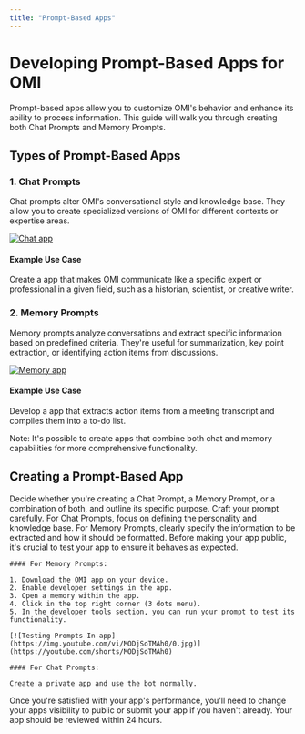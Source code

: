 ```yaml
---
title: "Prompt-Based Apps"
---
```


# Developing Prompt-Based Apps for OMI

Prompt-based apps allow you to customize OMI's behavior and enhance its ability to process information. This guide
will walk you through creating both Chat Prompts and Memory Prompts.

## Types of Prompt-Based Apps

### 1. Chat Prompts

Chat prompts alter OMI's conversational style and knowledge base. They allow you to create specialized versions of
OMI for different contexts or expertise areas.

[![Chat app](https://img.youtube.com/vi/k1XhccNDT94/0.jpg)](https://youtube.com/shorts/k1XhccNDT94)

#### Example Use Case

Create a app that makes OMI communicate like a specific expert or professional in a given field, such as a
historian, scientist, or creative writer.

### 2. Memory Prompts

Memory prompts analyze conversations and extract specific information based on predefined criteria. They're useful for
summarization, key point extraction, or identifying action items from discussions.

[![Memory app](https://img.youtube.com/vi/Y3ehX_ueQmE/0.jpg)](https://youtube.com/shorts/Y3ehX_ueQmE)

#### Example Use Case

Develop a app that extracts action items from a meeting transcript and compiles them into a to-do list.

Note: It's possible to create apps that combine both chat and memory capabilities for more comprehensive
functionality.

## Creating a Prompt-Based App

<Steps>
  <Step title="Define Your App">
    Decide whether you're creating a Chat Prompt, a Memory Prompt, or a combination of both, and outline its specific
    purpose.
  </Step>

  <Step title="Write Your Prompt">
    Craft your prompt carefully. For Chat Prompts, focus on defining the personality and knowledge base. For Memory Prompts,
    clearly specify the information to be extracted and how it should be formatted.
  </Step>

  <Step title="Test Your App">
    Before making your app public, it's crucial to test your app to ensure it behaves as expected.

    #### For Memory Prompts:

    1. Download the OMI app on your device.
    2. Enable developer settings in the app.
    3. Open a memory within the app.
    4. Click in the top right corner (3 dots menu).
    5. In the developer tools section, you can run your prompt to test its functionality.

    [![Testing Prompts In-app](https://img.youtube.com/vi/MODjSoTMAh0/0.jpg)](https://youtube.com/shorts/MODjSoTMAh0)

    #### For Chat Prompts:

    Create a private app and use the bot normally.
  </Step>

  <Step title="Release Your App">
    Once you're satisfied with your app's performance, you'll need to change your apps visibility to public or submit your app if you haven't already. Your app should be reviewed within 24 hours.
  </Step>
</Steps>